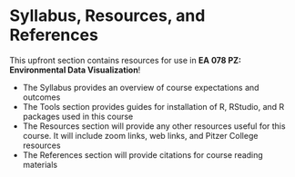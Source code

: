# Syllabus, Resources, and References {#logistics}

This upfront section contains resources for use in **EA 078 PZ: Environmental Data Visualization**!

* The Syllabus provides an overview of course expectations and outcomes
* The Tools section provides guides for installation of R, RStudio, and R packages used in this course
* The Resources section will provide any other resources useful for this course.  It will include zoom links, web links, and Pitzer College resources 
* The References section will provide citations for course reading materials

